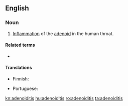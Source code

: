 ==English==

===Noun===
{{en-noun|adenoiditises}}
{{wikipedia}}

# {{label|en|medicine}} [[inflammation|Inflammation]] of the [[adenoid]] in the human throat.

====Related terms====
* {{l|en|tonsilitis}}

====Translations====
{{trans-top|inflammation of the adenoid}}
* Finnish: {{t|fi|kitarisatulehdus}}
{{trans-mid}}
* Portuguese: {{t|pt|adenoidite|f}}
{{trans-bottom}}

[[kn:adenoiditis]]
[[hu:adenoiditis]]
[[ro:adenoiditis]]
[[ta:adenoiditis]]